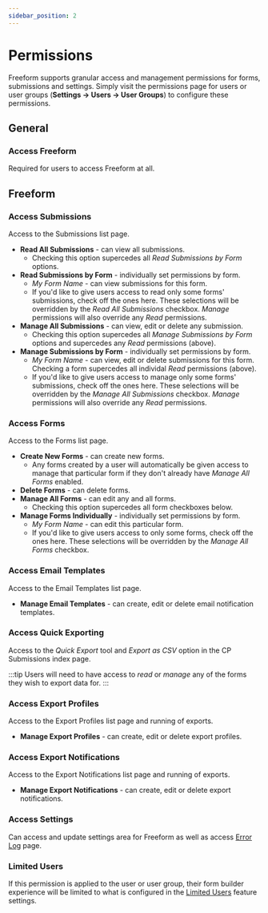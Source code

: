 ```yaml
---
sidebar_position: 2
---
```





# Permissions

Freeform supports granular access and management permissions for forms, submissions and settings. Simply visit the permissions page for users or user groups (**Settings → Users → User Groups**) to configure these permissions.

<Player url={PermissionsVideo} muted loop playing width="100%" height="100%" />

## General

### Access Freeform

Required for users to access Freeform at all.

## Freeform

### Access Submissions

Access to the Submissions list page.

- **Read All Submissions** - can view all submissions.
  - Checking this option supercedes all _Read Submissions by Form_ options.
- **Read Submissions by Form** - individually set permissions by form.
  - _My Form Name_ - can view submissions for this form.
  - If you'd like to give users access to read only some forms' submissions, check off the ones here. These selections will be overridden by the _Read All Submissions_ checkbox. _Manage_ permissions will also override any _Read_ permissions.
- **Manage All Submissions** - can view, edit or delete any submission.
  - Checking this option supercedes all _Manage Submissions by Form_ options and supercedes any _Read_ permissions (above).
- **Manage Submissions by Form** - individually set permissions by form.
  - _My Form Name_ - can view, edit or delete submissions for this form. Checking a form supercedes all individal _Read_ permissions (above).
  - If you'd like to give users access to manage only some forms' submissions, check off the ones here. These selections will be overridden by the _Manage All Submissions_ checkbox. _Manage_ permissions will also override any _Read_ permissions.

### Access Forms

Access to the Forms list page.

- **Create New Forms** - can create new forms.
  - Any forms created by a user will automatically be given access to manage that particular form if they don't already have _Manage All Forms_ enabled.
- **Delete Forms** - can delete forms.
- **Manage All Forms** - can edit any and all forms.
  - Checking this option supercedes all form checkboxes below.
- **Manage Forms Individually** - individually set permissions by form.
  - _My Form Name_ - can edit this particular form.
  - If you'd like to give users access to only some forms, check off the ones here. These selections will be overridden by the _Manage All Forms_ checkbox.

### Access Email Templates

Access to the Email Templates list page.

- **Manage Email Templates** - can create, edit or delete email notification templates.

### Access Quick Exporting<Badge type="pro" text="Pro" />

Access to the _Quick Export_ tool and _Export as CSV_ option in the CP Submissions index page.

:::tip
Users will need to have access to _read_ or _manage_ any of the forms they wish to export data for.
:::

### Access Export Profiles<Badge type="pro" text="Pro" />

Access to the Export Profiles list page and running of exports.

- **Manage Export Profiles** - can create, edit or delete export profiles.

### Access Export Notifications<Badge type="pro" text="Pro" />

Access to the Export Notifications list page and running of exports.

- **Manage Export Notifications** - can create, edit or delete export notifications.

### Access Settings

Can access and update settings area for Freeform as well as access [Error Log](./settings#error-log) page.

### Limited Users<Badge type="pro" text="Pro" /><Badge type="feature" text="New in 5.4+" />

If this permission is applied to the user or user group, their form builder experience will be limited to what is configured in the [Limited Users](../configuration/limited-users/) feature settings.
